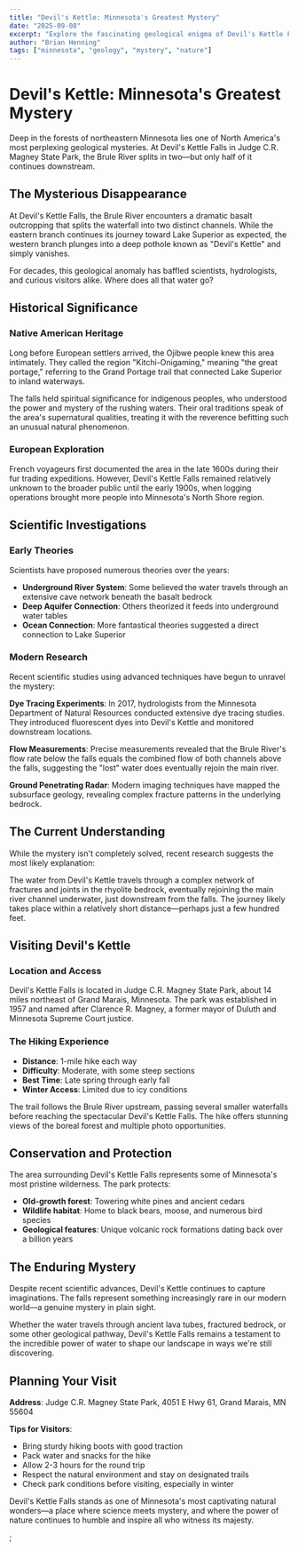 ```yaml
---
title: "Devil's Kettle: Minnesota's Greatest Mystery"
date: "2025-09-08"
excerpt: "Explore the fascinating geological enigma of Devil's Kettle Falls in Judge C.R. Magney State Park, where half a river vanishes into the earth."
author: "Brian Henning"
tags: ["minnesota", "geology", "mystery", "nature"]
---
```


# Devil's Kettle: Minnesota's Greatest Mystery

Deep in the forests of northeastern Minnesota lies one of North America's most perplexing geological mysteries. At Devil's Kettle Falls in Judge C.R. Magney State Park, the Brule River splits in two—but only half of it continues downstream.

## The Mysterious Disappearance

At Devil's Kettle Falls, the Brule River encounters a dramatic basalt outcropping that splits the waterfall into two distinct channels. While the eastern branch continues its journey toward Lake Superior as expected, the western branch plunges into a deep pothole known as "Devil's Kettle" and simply vanishes.

For decades, this geological anomaly has baffled scientists, hydrologists, and curious visitors alike. Where does all that water go?

## Historical Significance

### Native American Heritage

Long before European settlers arrived, the Ojibwe people knew this area intimately. They called the region "Kitchi-Onigaming," meaning "the great portage," referring to the Grand Portage trail that connected Lake Superior to inland waterways.

The falls held spiritual significance for indigenous peoples, who understood the power and mystery of the rushing waters. Their oral traditions speak of the area's supernatural qualities, treating it with the reverence befitting such an unusual natural phenomenon.

### European Exploration

French voyageurs first documented the area in the late 1600s during their fur trading expeditions. However, Devil's Kettle Falls remained relatively unknown to the broader public until the early 1900s, when logging operations brought more people into Minnesota's North Shore region.

## Scientific Investigations

### Early Theories

Scientists have proposed numerous theories over the years:

- **Underground River System**: Some believed the water travels through an extensive cave network beneath the basalt bedrock
- **Deep Aquifer Connection**: Others theorized it feeds into underground water tables
- **Ocean Connection**: More fantastical theories suggested a direct connection to Lake Superior

### Modern Research

Recent scientific studies using advanced techniques have begun to unravel the mystery:

**Dye Tracing Experiments**: In 2017, hydrologists from the Minnesota Department of Natural Resources conducted extensive dye tracing studies. They introduced fluorescent dyes into Devil's Kettle and monitored downstream locations.

**Flow Measurements**: Precise measurements revealed that the Brule River's flow rate below the falls equals the combined flow of both channels above the falls, suggesting the "lost" water does eventually rejoin the main river.

**Ground Penetrating Radar**: Modern imaging techniques have mapped the subsurface geology, revealing complex fracture patterns in the underlying bedrock.

## The Current Understanding

While the mystery isn't completely solved, recent research suggests the most likely explanation:

The water from Devil's Kettle travels through a complex network of fractures and joints in the rhyolite bedrock, eventually rejoining the main river channel underwater, just downstream from the falls. The journey likely takes place within a relatively short distance—perhaps just a few hundred feet.

## Visiting Devil's Kettle

### Location and Access

Devil's Kettle Falls is located in Judge C.R. Magney State Park, about 14 miles northeast of Grand Marais, Minnesota. The park was established in 1957 and named after Clarence R. Magney, a former mayor of Duluth and Minnesota Supreme Court justice.

### The Hiking Experience

- **Distance**: 1-mile hike each way
- **Difficulty**: Moderate, with some steep sections
- **Best Time**: Late spring through early fall
- **Winter Access**: Limited due to icy conditions

The trail follows the Brule River upstream, passing several smaller waterfalls before reaching the spectacular Devil's Kettle Falls. The hike offers stunning views of the boreal forest and multiple photo opportunities.

## Conservation and Protection

The area surrounding Devil's Kettle Falls represents some of Minnesota's most pristine wilderness. The park protects:

- **Old-growth forest**: Towering white pines and ancient cedars
- **Wildlife habitat**: Home to black bears, moose, and numerous bird species
- **Geological features**: Unique volcanic rock formations dating back over a billion years

## The Enduring Mystery

Despite recent scientific advances, Devil's Kettle continues to capture imaginations. The falls represent something increasingly rare in our modern world—a genuine mystery in plain sight.

Whether the water travels through ancient lava tubes, fractured bedrock, or some other geological pathway, Devil's Kettle Falls remains a testament to the incredible power of water to shape our landscape in ways we're still discovering.

## Planning Your Visit

**Address**: Judge C.R. Magney State Park, 4051 E Hwy 61, Grand Marais, MN 55604

**Tips for Visitors**:

- Bring sturdy hiking boots with good traction
- Pack water and snacks for the hike
- Allow 2-3 hours for the round trip
- Respect the natural environment and stay on designated trails
- Check park conditions before visiting, especially in winter

Devil's Kettle Falls stands as one of Minnesota's most captivating natural wonders—a place where science meets mystery, and where the power of nature continues to humble and inspire all who witness its majesty.


;
